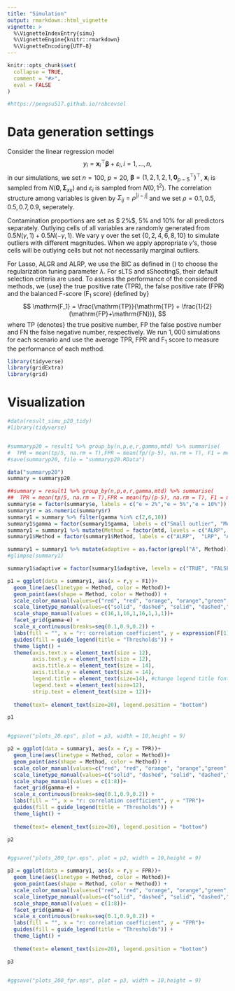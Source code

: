 ```yaml
---
title: "Simulation"
output: rmarkdown::html_vignette
vignette: >
  %\VignetteIndexEntry{simu}
  %\VignetteEngine{knitr::rmarkdown}
  %\VignetteEncoding{UTF-8}
---
```


```r
knitr::opts_chunk$set(
  collapse = TRUE,
  comment = "#>",
  eval = FALSE
)

#https://pengsu517.github.io/robcovsel
```

# Data generation settings 

Consider the linear regression model 
$$
y_i = \mathbf{x}_i^\top \pmb{\beta} + \varepsilon_i, i = 1,\ldots, n,
$$
in our simulations, we set $n = 100$, $p = 20$, $\pmb\beta = (1,2,1,2,1, \pmb 0_{p-5}^\top )^\top$, $\mathbf{x}_i$ is sampled from $N(\pmb 0,\pmb\Sigma_{xx})$ and $\varepsilon_i$ is sampled from $N(0,1^2)$. The correlation structure among variables is given by $\Sigma _{ij} = \rho^{|i-j|}$ and we set $\rho = 0.1, 0.5, 0.5, 0.7, 0.9$, seperately. 

Contamination proportions are set as $ 2\%$, $5\%$ and $10\%$ for all predictors separately. Outlying cells of all variables are randomly generated from $0.5 N(\gamma, 1)+ 0.5N(-\gamma, 1)$. We vary $\gamma$ over the set $\{0,2,4,6,8,10\}$ to simulate outliers with different magnitudes. When we apply appropriate $\gamma$'s, those cells will be outlying cells but not not necessarily marginal outliers.

For Lasso, ALGR and ALRP, we use the $\mathrm{BIC}$ as defined in (\ref{bic}) to choose the regularization tuning parameter $\lambda$. For sLTS and sShootingS, their default selection criteria are used. To assess the performance of the considered methods, we {use} the true positive rate (TPR), the false positive rate (FPR) and the balanced F-score ($\mathrm{F_1}$ score) {defined by}
$$
\mathrm{F_1} = \frac{\mathrm{TP}}{\mathrm{TP} + \frac{1}{2} (\mathrm{FP}+\mathrm{FN})},
$$
where TP {denotes} the true positive number, FP the false postive number and FN the false negative number, respectively. We run $1,000$ simulations for each scenario and use the average TPR, FPR and $\mathrm{F_1}$ score to measure the performance of each method.



```r
library(tidyverse)
library(gridExtra)
library(grid)
```



# Visualization 
```r
#data(result_simu_p20_tidy)
#library(tidyverse)


#summaryp20 = result1 %>% group_by(n,p,e,r,gamma,mtd) %>% summarise(
#  TPR = mean(tp/5, na.rm = T),FPR = mean(fp/(p-5), na.rm = T), F1 = mean(f1))%>%ungroup()
#save(summaryp20, file = "summaryp20.RData")

data("summaryp20")
summary = summaryp20

##summary = result1 %>% group_by(n,p,e,r,gamma,mtd) %>% summarise(
##  TPR = mean(tp/5, na.rm = T),FPR = mean(fp/(p-5), na.rm = T), F1 = mean(f1))%>%ungroup()
summary$e = factor(summary$e, labels = c("e = 2%","e = 5%","e = 10%"))
summary$r = as.numeric(summary$r)
summary1 = summary %>% filter(gamma %in% c(2,6,10))
summary1$gamma = factor(summary1$gamma, labels = c("Small outlier", "Medium outlier", "Large outlier"))
summary1 = summary1 %>% mutate(Method = factor(mtd, levels = c("ALRP",  "LRP", "ALGR",  "LGR", "aLasso", "Lasso", "sShootingS", "sLTS")))
summary1$Method = factor(summary1$Method, labels = c("ALRP",  "LRP", "ALGR",  "LGR", "ALasso", "Lasso", "sShootingS", "sLTS"))

summary1 = summary1 %>% mutate(adaptive = as.factor(grepl("A", Method)), mtdtype = 1*grepl("LRP", Method) + 2*grepl("LGR", Method) + 3*grepl("Lasso", Method) + 4*grepl("sShootingS", Method) + 5*grepl("sLTS", Method), mtdtype = as.factor(mtdtype))
#glimpse(summary1)

summary1$adaptive = factor(summary1$adaptive, levels = c("TRUE", "FALSE"))

```


```r
p1 = ggplot(data = summary1, aes(x = r,y = F1))+
  geom_line(aes(linetype = Method, color = Method))+ 
  geom_point(aes(shape = Method, color = Method)) + 
  scale_color_manual(values=c("red", "red", "orange", "orange","green", "green", "blue", "purple"))+
  scale_linetype_manual(values=c("solid", "dashed", "solid", "dashed","solid", "dashed", "dashed", "dashed"))+ 
  scale_shape_manual(values = c(16,1,16,1,16,1,1,1))+
  facet_grid(gamma~e) +
  scale_x_continuous(breaks=seq(0.1,0.9,0.2)) +
  labs(fill = "", x = "r: correlation coefficient", y = expression(F[1]))+ 
  guides(fill = guide_legend(title = "Thresholds")) +
  theme_light() +
  theme(axis.text.x = element_text(size = 12),
        axis.text.y = element_text(size = 12),
        axis.title.x = element_text(size = 14),
        axis.title.y = element_text(size = 14),
        legend.title = element_text(size=14), #change legend title font size
        legend.text = element_text(size=12),
        strip.text = element_text(size = 12))+
  
  theme(text= element_text(size=20), legend.position = "bottom")

p1


#ggsave("plots_20.eps", plot = p3, width = 10,height = 9)
```


```r
p2 = ggplot(data = summary1, aes(x = r,y = TPR))+
  geom_line(aes(linetype = Method, color = Method))+ 
  geom_point(aes(shape = Method, color = Method)) + 
  scale_color_manual(values=c("red", "red", "orange", "orange","green", "green", "blue", "purple"))+
  scale_linetype_manual(values=c("solid", "dashed", "solid", "dashed","solid", "dashed", "dashed", "dashed"))+ 
  scale_shape_manual(values = c(1:8))+
  facet_grid(gamma~e) +
  scale_x_continuous(breaks=seq(0.1,0.9,0.2)) +
  labs(fill = "", x = "r: correlation coefficient", y = "TPR")+ 
  guides(fill = guide_legend(title = "Thresholds")) +
  theme_light() +
  
  theme(text= element_text(size=20), legend.position = "bottom")

p2


#ggsave("plots_200_tpr.eps", plot = p2, width = 10,height = 9)
```

```r
p3 = ggplot(data = summary1, aes(x = r,y = FPR))+
  geom_line(aes(linetype = Method, color = Method))+ 
  geom_point(aes(shape = Method, color = Method)) + 
  scale_color_manual(values=c("red", "red", "orange", "orange","green", "green", "blue", "purple"))+
  scale_linetype_manual(values=c("solid", "dashed", "solid", "dashed","solid", "dashed", "dashed", "dashed"))+ 
  scale_shape_manual(values = c(1:8))+
  facet_grid(gamma~e) +
  scale_x_continuous(breaks=seq(0.1,0.9,0.2)) +
  labs(fill = "", x = "r: correlation coefficient", y = "FPR")+ 
  guides(fill = guide_legend(title = "Thresholds")) +
  theme_light() +
  
  theme(text= element_text(size=20), legend.position = "bottom")

p3


#ggsave("plots_200_fpr.eps", plot = p3, width = 10,height = 9)
```






